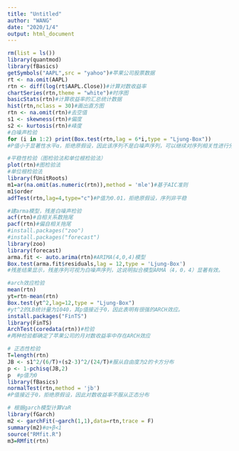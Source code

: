 ```yaml
---
title: "Untitled"
author: "WANG"
date: "2020/1/4"
output: html_document
---
```


```r
rm(list = ls())
library(quantmod)
library(fBasics)
getSymbols("AAPL",src = "yahoo")#苹果公司股票数据
rt <- na.omit(AAPL)
rtn <- diff(log(rt$AAPL.Close))#计算对数收益率
chartSeries(rtn,theme = "white")#时序图
basicStats(rtn)#计算收益率的汇总统计数据
hist(rtn,nclass = 30)#画出直方图
rtn <- na.omit(rtn)#去空值
s1 <- skewness(rtn)#偏度
s2 <- kurtosis(rtn)#峰度
#白噪声检验
for (i in 1:2) print(Box.test(rtn,lag = 6*i,type = "Ljung-Box"))
#P值小于显著性水平α，拒绝原假设，因此该序列不是白噪声序列，可以继续对序列相关性进行分析

#平稳性检验（图检验法和单位根检验法）
plot(rtn)#图检验法
#单位根检验法
library(fUnitRoots)
m1=ar(na.omit(as.numeric(rtn)),method = 'mle')#基于AIC准则
m1$order
adfTest(rtn,lag=4,type="c")#P值为0.01，拒绝原假设，序列非平稳

#建arma模型，残差白噪声检验
acf(rtn)#自相关系数拖尾
pacf(rtn)#偏自相关拖尾
#install.packages("zoo")
#install.packages("forecast")
library(zoo)
library(forecast)
arma.fit <- auto.arima(rtn)#ARIMA(4,0,4)模型
Box.test(arma.fit$residuals,lag = 12,type = 'Ljung-Box')
#残差结果显示，残差序列可视为白噪声序列，这说明拟合模型ARMA（4，0，4）显著有效。

#arch效应检验
mean(rtn)
yt=rtn-mean(rtn)
Box.test(yt^2,lag=12,type = "Ljung-Box")
#yt^2的LB统计量为1040，其p值接近于0，因此表明有很强的ARCH效应。
install.packages("FinTS") 
library(FinTS)  
ArchTest(coredata(rtn))#检验
#两种检验都确定了苹果公司的月对数收益率中存在ARCH效应

# 正态性检验
T=length(rtn)
JB <- s1^2/(6/T)+(s2-3)^2/(24/T)#服从自由度为2的卡方分布
p <- 1-pchisq(JB,2)
p  #p值为0
library(fBasics)
normalTest(rtn,method = 'jb')
#P值接近于0，拒绝原假设，因此对数收益率不服从正态分布

# 根据garch模型计算VaR
library(fGarch)
m2 <- garchFit(~garch(1,1),data=rtn,trace = F)
summary(m2)#α+β<1
source("RMfit.R")
m3=RMfit(rtn)
```

